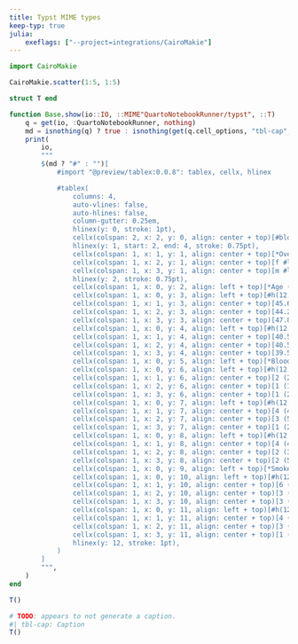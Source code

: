 ```yaml
---
title: Typst MIME types
keep-typ: true
julia:
    exeflags: ["--project=integrations/CairoMakie"]
---
```


```julia
import CairoMakie
```

```julia
CairoMakie.scatter(1:5, 1:5)
```

```julia
struct T end

function Base.show(io::IO, ::MIME"QuartoNotebookRunner/typst", ::T)
    q = get(io, :QuartoNotebookRunner, nothing)
    md = isnothing(q) ? true : isnothing(get(q.cell_options, "tbl-cap", nothing))
    print(
        io,
        """
        $(md ? "#" : "")[
            #import "@preview/tablex:0.0.8": tablex, cellx, hlinex

            #tablex(
                columns: 4,
                auto-vlines: false,
                auto-hlines: false,
                column-gutter: 0.25em,
                hlinex(y: 0, stroke: 1pt),
                cellx(colspan: 2, x: 2, y: 0, align: center + top)[#block([*Sex*])],
                hlinex(y: 1, start: 2, end: 4, stroke: 0.75pt),
                cellx(colspan: 1, x: 1, y: 1, align: center + top)[*Overall #linebreak() (n=10)*],
                cellx(colspan: 1, x: 2, y: 1, align: center + top)[f #linebreak() (n=6)],
                cellx(colspan: 1, x: 3, y: 1, align: center + top)[m #linebreak() (n=4)],
                hlinex(y: 2, stroke: 0.75pt),
                cellx(colspan: 1, x: 0, y: 2, align: left + top)[*Age (months)*],
                cellx(colspan: 1, x: 0, y: 3, align: left + top)[#h(12.0pt)Mean (SD)],
                cellx(colspan: 1, x: 1, y: 3, align: center + top)[45.6 (20.7)],
                cellx(colspan: 1, x: 2, y: 3, align: center + top)[44.2 (19.1)],
                cellx(colspan: 1, x: 3, y: 3, align: center + top)[47.8 (25.9)],
                cellx(colspan: 1, x: 0, y: 4, align: left + top)[#h(12.0pt)Median [Min, Max]],
                cellx(colspan: 1, x: 1, y: 4, align: center + top)[40.5 [24, 85]],
                cellx(colspan: 1, x: 2, y: 4, align: center + top)[40.5 [24, 76]],
                cellx(colspan: 1, x: 3, y: 4, align: center + top)[39.5 [27, 85]],
                cellx(colspan: 1, x: 0, y: 5, align: left + top)[*Blood type*],
                cellx(colspan: 1, x: 0, y: 6, align: left + top)[#h(12.0pt)0],
                cellx(colspan: 1, x: 1, y: 6, align: center + top)[2 (20%)],
                cellx(colspan: 1, x: 2, y: 6, align: center + top)[1 (16.7%)],
                cellx(colspan: 1, x: 3, y: 6, align: center + top)[1 (25%)],
                cellx(colspan: 1, x: 0, y: 7, align: left + top)[#h(12.0pt)A],
                cellx(colspan: 1, x: 1, y: 7, align: center + top)[4 (40%)],
                cellx(colspan: 1, x: 2, y: 7, align: center + top)[3 (50%)],
                cellx(colspan: 1, x: 3, y: 7, align: center + top)[1 (25%)],
                cellx(colspan: 1, x: 0, y: 8, align: left + top)[#h(12.0pt)B],
                cellx(colspan: 1, x: 1, y: 8, align: center + top)[4 (40%)],
                cellx(colspan: 1, x: 2, y: 8, align: center + top)[2 (33.3%)],
                cellx(colspan: 1, x: 3, y: 8, align: center + top)[2 (50%)],
                cellx(colspan: 1, x: 0, y: 9, align: left + top)[*Smoker*],
                cellx(colspan: 1, x: 0, y: 10, align: left + top)[#h(12.0pt)false],
                cellx(colspan: 1, x: 1, y: 10, align: center + top)[6 (60%)],
                cellx(colspan: 1, x: 2, y: 10, align: center + top)[3 (50%)],
                cellx(colspan: 1, x: 3, y: 10, align: center + top)[3 (75%)],
                cellx(colspan: 1, x: 0, y: 11, align: left + top)[#h(12.0pt)true],
                cellx(colspan: 1, x: 1, y: 11, align: center + top)[4 (40%)],
                cellx(colspan: 1, x: 2, y: 11, align: center + top)[3 (50%)],
                cellx(colspan: 1, x: 3, y: 11, align: center + top)[1 (25%)],
                hlinex(y: 12, stroke: 1pt),
            )
        ]
        """,
    )
end
```

```julia
T()
```

```julia
# TODO: appears to not generate a caption.
#| tbl-cap: Caption
T()
```
